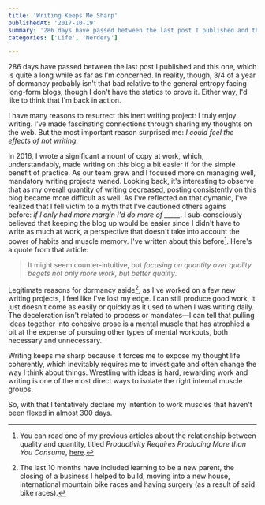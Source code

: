 ```yaml
---
title: 'Writing Keeps Me Sharp'
publishedAt: '2017-10-19'
summary: '286 days have passed between the last post I published and this one, which is quite a long while as far as I'm concerned. In reality, though, 3/4 of a year of dormancy probably isn't that bad relative...'
categories: ['Life', 'Nerdery']

---
```


286 days have passed between the last post I published and this one, which is quite a long while as far as I'm concerned. In reality, though, 3/4 of a year of dormancy probably isn't that bad relative to the general entropy facing long-form blogs, though I don't have the statics to prove it. Either way, I'd like to think that I'm back in action.

I have many reasons to resurrect this inert writing project: I truly enjoy writing. I've made fascinating connections through sharing my thoughts on the web. But the most important reason surprised me: *I could feel the effects of not writing*.

In 2016, I wrote a significant amount of copy at work, which, understandably, made writing on this blog a bit easier if for the simple benefit of practice. As our team grew and I focused more on managing well, mandatory writing projects waned. Looking back, it's interesting to observe that as my overall quantity of writing decreased, posting consistently on this blog became more difficult as well. As I've reflected on that dymanic, I've realized that I fell victim to a myth that I've cautioned others agains before: *if I only had more margin I'd do more of \_\_\_\_\_*. I sub-consciously believed that keeping the blog up would be easier since I didn't have to write as much at work, a perspective that doesn't take into account the power of habits and muscle memory. I've written about this before[^1]. Here's a quote from that article:

> It might seem counter-intuitive, but *focusing on quantity over quality begets not only more work, but better quality*.

Legitimate reasons for dormancy aside[^2], as I've worked on a few new writing projects, I feel like I've lost my edge. I can still produce good work, it just doesn't come as easily or quickly as it used to when I was writing daily. The deceleration isn't related to process or mandates—I can tell that pulling ideas together into cohesive prose is a mental muscle that has atrophied a bit at the expense of pursuing other types of mental workouts, both necessary and unnecessary.

Writing keeps me sharp because it forces me to expose my thought life coherently, which inevitably requires me to investigate and often change the way I think about things. Wrestling with ideas is hard, rewarding work and writing is one of the most direct ways to isolate the right internal muscle groups.

So, with that I tentatively declare my intention to work muscles that haven't been flexed in almost 300 days.

[^1]: You can read one of my previous articles about the relationship between quality and quantity, titled <em>Productivity Requires Producing More than You Consume</em>, [here](https://ericdodds.com/solving-scale-hard-every-size/).



[^2]: The last 10 months have included learning to be a new parent, the closing of a business I helped to build, moving into a new house, international mountain bike races and having surgery (as a result of said bike races).
